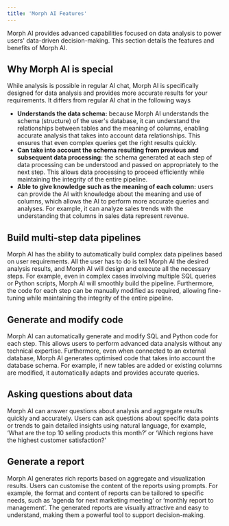 ```yaml
---
title: 'Morph AI Features'
---
```


Morph AI provides advanced capabilities focused on data analysis to power users' data-driven decision-making. This section details the features and benefits of Morph AI.

## Why Morph AI is special

While analysis is possible in regular AI chat, Morph AI is specifically designed for data analysis and provides more accurate results for your requirements. It differs from regular AI chat in the following ways

- **Understands the data schema:** because Morph AI understands the schema (structure) of the user's database, it can understand the relationships between tables and the meaning of columns, enabling accurate analysis that takes into account data relationships. This ensures that even complex queries get the right results quickly.
- **Can take into account the schema resulting from previous and subsequent data processing:** the schema generated at each step of data processing can be understood and passed on appropriately to the next step. This allows data processing to proceed efficiently while maintaining the integrity of the entire pipeline.
- **Able to give knowledge such as the meaning of each column:** users can provide the AI with knowledge about the meaning and use of columns, which allows the AI to perform more accurate queries and analyses. For example, it can analyze sales trends with the understanding that columns in sales data represent revenue.

## Build multi-step data pipelines

Morph AI has the ability to automatically build complex data pipelines based on user requirements. All the user has to do is tell Morph AI the desired analysis results, and Morph AI will design and execute all the necessary steps. For example, even in complex cases involving multiple SQL queries or Python scripts, Morph AI will smoothly build the pipeline. Furthermore, the code for each step can be manually modified as required, allowing fine-tuning while maintaining the integrity of the entire pipeline.

## Generate and modify code

Morph AI can automatically generate and modify SQL and Python code for each step. This allows users to perform advanced data analysis without any technical expertise. Furthermore, even when connected to an external database, Morph AI generates optimised code that takes into account the database schema. For example, if new tables are added or existing columns are modified, it automatically adapts and provides accurate queries.

## Asking questions about data

Morph AI can answer questions about analysis and aggregate results quickly and accurately. Users can ask questions about specific data points or trends to gain detailed insights using natural language, for example, ‘What are the top 10 selling products this month?’ or ‘Which regions have the highest customer satisfaction?’

## Generate a report

Morph AI generates rich reports based on aggregate and visualization results. Users can customise the content of the reports using prompts. For example, the format and content of reports can be tailored to specific needs, such as ‘agenda for next marketing meeting’ or ‘monthly report to management’. The generated reports are visually attractive and easy to understand, making them a powerful tool to support decision-making.